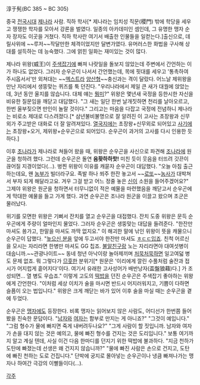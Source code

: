 淳于髡(BC 385 ~ BC 305)
	
중국 [[전국시대]] [[제]]나라 사람. 직하 학사[* 제나라는 임치성 직문(稷門) 밖에 학당을 세우고 쟁쟁한 학자를 모아서 강론을 벌였다. 일종의 아카데미인 셈인데, 그 유명한 맹자 순자 장자도 이곳을 거쳤다. 직하 학사란 여기서 배출한 인물들을 일컫는다.]출신으로, 데릴사위에 ~~루저~~작달만한 체격이었지만 달변가였다. 유머러스한 화법을 구사해 상대를 설득하는 데 능숙했다. 그에 얽힌 일화는 재미있는 것이 많다.

제나라 위왕(威王)이 [[주색잡기]]에 빠져 나랏일을 돌보지 않았는데 주변에서 간언하는 이가 하나도 없었다. 그러자 순우곤이 나서서 간언했는데, 목에 핏대를 세우고 '통촉하여 주시옵서서'만 외쳐대는  ~~[[엑스트라]] [[양산형]]~~충신과는 격이 달랐다. 어느날 제위왕을 만난 자리에서 생뚱맞는 퀴즈를 툭 던진다.
"우리나라에서 제일 큰 새가 대궐에 앉았는데, 3년 동안 울지를 않습니다. 대체 얘는 [[뭥미]]?"
위왕은 몇년새 국정을 등한시한 자신을 비유한 질문임을 깨닫고 대답했다.
"그 새는 일단 한번 날개짓하면 천리를 날아오르고, 한번 울부짖으면 만인이 놀랄 것이다."
그리고는 마음을 다잡고 국정에 전념하니 제나라는 비로소 제대로 다스려졌다.[* 삼년불비불명으로 잘 알려진 이 고사는 초장왕과 신무외가 주고받은 대화로 더 잘 알려져있다. [[열국지]]에는 초장왕+신무외로 되어있고 [[사기]]에는 초장왕+오거, 제위왕+순우곤으로 되어있다. 순우곤이 과거의 고사를 다시 인용한 듯하다.]

이후 [[초]]나라가 제나라로 쳐들어 왔을 때, 위왕은 순우곤을 사신으로 파견해 [[조]]나라에 원군을 청하려 했다. 그런데 순우곤은 돌연 '''음홧하하핫!''' 미친 듯이 웃음을 터뜨려 갓끈이 끊어질 지경이었다(…). 벙찐 위왕이 이유를 캐묻자 순우곤이 대답했다.
"오늘 아침 출근하는데요, 왠 [[농부]]가 빌더라구요. 족발 하나 쐬주 한잔 놓고서 ~~[[로또]]~~[[농사]]가 대박쳐서 부자 되게 해달라고요. 겨우 그걸 받고 어느 정줄 놓은 [[신]]이 소원을 들어주겠어요?"
그제야 위왕은 원군을 청하면서 터무니없이 적은 예물을 마련했음을 깨닫고서 순우곤에게 막대한 예물을 들고 가게 했다. 과연 순우곤은 조나라 원군을 이끌고 왔으며 초군은 물러났다.

위기를 모면한 위왕은 기뻐서 잔치를 열고 순우곤을 대접했다. 잔치 도중 위왕은 문득 순우곤에게 주량이 얼마인지 물었다. 그러자 순우곤은 생뚱맞는 대답을 들려준다.
"한잔만 마셔도 쑝가고, 한말을 마셔도 까딱 없지요."
이 해괴한 말에 낚인 위왕이 뜻을 캐물으니 순우곤이 답했다.
"[[높으신 분]]을 앞에 두고서야 한잔만 마셔도 [[ㅎㄷㄷ]]입죠. 친척 어르신을 모시는 자리라면 한병만 마셔도 GG 칩죠. [[불알친구]]랑 노는 자리라면야 대여섯병이 대숩니까.~~관광나이트~~ 동네 청년 아낙이랑 놀아제끼며 [[처묵처묵]]하면 일고여덟 병도 문제 없죠. 뭐 그렇다가 [[므흣]]한 분위기[* 원문은 '이리에게 깔린 수풀처럼 술잔과 접시가 어지럽게 흩어지다'이다. 여기서 유래한 고사성어가 배반낭자(盃盤狼藉)다.] 가 조성되면... 열 병도 우습죠." 이렇게 고도의 [[떡밥]]을 던진 순우곤은 주색잡기 좋아하는 위왕에게 간언한다. "이처럼 세상 이치가 술을 마시면 반드시 어지러워지고, 기쁨이 다하면 슬픔이 오는 법입니다." 위왕은 크게 깨닫는 바가 있어 이후 술을 마실 때는 순우곤을 곁에 두었다.

순우곤은 [[맹자]]에도 등장한다. 비록 맹자는 읽어보지 않은 사람도, 어디선가 한번쯤 들어봤을 친숙한 문답이다.
"[[남자]]와 [[여자]]는 함부로 만지는 게 아니죠?"
"그것이 예입니다."
"그럼 형수가 물에 빠지면 죽게 내버려두나요?"
"그게 사람이 할 짓입니까. 남자와 여자가 손을 대지 않는 것은 예의고, 물에 빠진 형수를 건지는 것은 도리입니다."
보통 여기까지 알고 계실 텐데, 사실 이건 다음 한마디를 던지기 위한 떡밥에 불과하다. 
"지금 천하가 도탄에 빠졌는데 선생은 왜 건지지 않습니까?"
"물에 빠진 사람은 손으로 건지고, 도탄에 빠진 천하는 도로 건집니다."
단박에 궁지로 몰아넣는 순우곤이나 냉큼 빠져나가는 맹자나 하여간 극강의 이빨들이다(…).

[[각주]]

